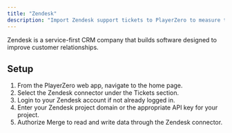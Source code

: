 ```yaml
---
title: "Zendesk"
description: "Import Zendesk support tickets to PlayerZero to measure the customer impact of your code."
---
```

Zendesk is a service-first CRM company that builds software designed to improve customer relationships.

<Snippet file="ticketing-connector.mdx" />

## Setup
1. From the PlayerZero web app, navigate to the home page.
2. Select the Zendesk connector under the Tickets section.
3. Login to your Zendesk account if not already logged in.
4. Enter your Zendesk project domain or the appropriate API key for your project.
5. Authorize Merge to read and write data through the Zendesk connector.

